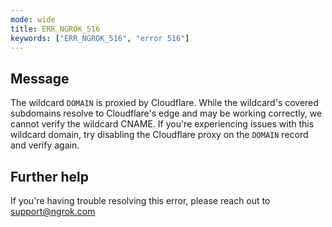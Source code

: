 ```yaml
---
mode: wide
title: ERR_NGROK_516
keywords: ["ERR_NGROK_516", "error 516"]
---
```


## Message

The wildcard `DOMAIN` is proxied by Cloudflare. While the wildcard's covered subdomains resolve to Cloudflare's edge and may be working correctly, we cannot verify the wildcard CNAME. If you're experiencing issues with this wildcard domain, try disabling the Cloudflare proxy on the `DOMAIN` record and verify again.

## Further help

If you're having trouble resolving this error, please reach out to [support@ngrok.com](mailto:support@ngrok.com?subject=Help%20with%20ERR_NGROK_516)
